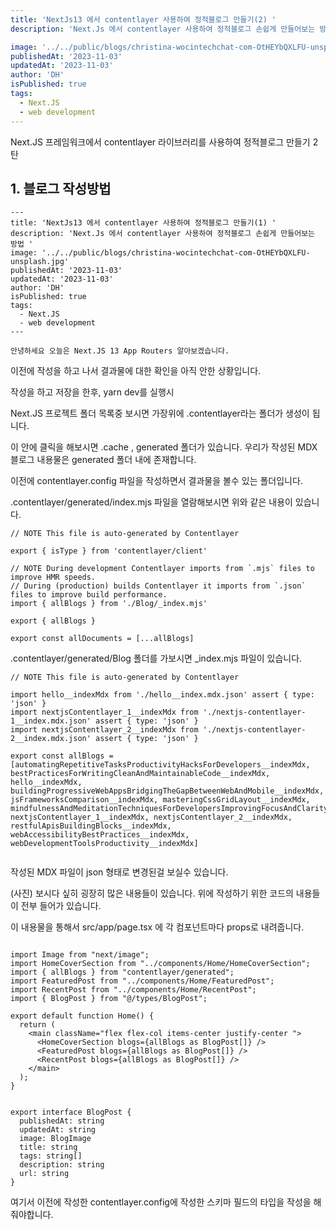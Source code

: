 ```yaml
---
title: 'NextJs13 에서 contentlayer 사용하여 정적블로그 만들기(2) '
description: 'Next.Js 에서 contentlayer 사용하여 정적블로그 손쉽게 만들어보는 방법 '

image: '../../public/blogs/christina-wocintechchat-com-OtHEYbQXLFU-unsplash.jpg'
publishedAt: '2023-11-03'
updatedAt: '2023-11-03'
author: 'DH'
isPublished: true
tags:
  - Next.JS
  - web development
---
```


Next.JS 프레임워크에서 contentlayer 라이브러리를 사용하여 정적블로그 만들기 2탄

## 1. 블로그 작성방법

```
---
title: 'NextJs13 에서 contentlayer 사용하여 정적블로그 만들기(1) '
description: 'Next.Js 에서 contentlayer 사용하여 정적블로그 손쉽게 만들어보는 방법 '
image: '../../public/blogs/christina-wocintechchat-com-OtHEYbQXLFU-unsplash.jpg'
publishedAt: '2023-11-03'
updatedAt: '2023-11-03'
author: 'DH'
isPublished: true
tags:
  - Next.JS
  - web development
---

안녕하세요 오늘은 Next.JS 13 App Routers 알아보겠습니다.

```

이전에 작성을 하고 나서 결과물에 대한 확인을 아직 안한 상황입니다.

작성을 하고 저장을 한후, yarn dev를 실행시

Next.JS 프로젝트 폴더 목록중 보시면 가장위에 .contentlayer라는 폴더가 생성이 됩니다.

이 안에 클릭을 해보시면 .cache , generated 폴더가 있습니다. 우리가 작성된 MDX 블로그 내용물은 generated 폴더 내에 존재합니다.

이전에 contentlayer.config 파일을 작성하면서 결과물을 볼수 있는 폴더입니다.

.contentlayer/generated/index.mjs 파일을 열람해보시면 위와 같은 내용이 있습니다.

```
// NOTE This file is auto-generated by Contentlayer

export { isType } from 'contentlayer/client'

// NOTE During development Contentlayer imports from `.mjs` files to improve HMR speeds.
// During (production) builds Contentlayer it imports from `.json` files to improve build performance.
import { allBlogs } from './Blog/_index.mjs'

export { allBlogs }

export const allDocuments = [...allBlogs]

```

.contentlayer/generated/Blog 폴더를 가보시면 \_index.mjs 파일이 있습니다.

```
// NOTE This file is auto-generated by Contentlayer

import hello__indexMdx from './hello__index.mdx.json' assert { type: 'json' }
import nextjsContentlayer_1__indexMdx from './nextjs-contentlayer-1__index.mdx.json' assert { type: 'json' }
import nextjsContentlayer_2__indexMdx from './nextjs-contentlayer-2__index.mdx.json' assert { type: 'json' }

export const allBlogs = [automatingRepetitiveTasksProductivityHacksForDevelopers__indexMdx, bestPracticesForWritingCleanAndMaintainableCode__indexMdx, hello__indexMdx, buildingProgressiveWebAppsBridgingTheGapBetweenWebAndMobile__indexMdx, jsFrameworksComparison__indexMdx, masteringCssGridLayout__indexMdx, mindfulnessAndMeditationTechniquesForDevelopersImprovingFocusAndClarity__indexMdx, nextjsContentlayer_1__indexMdx, nextjsContentlayer_2__indexMdx, restfulApisBuildingBlocks__indexMdx, webAccessibilityBestPractices__indexMdx, webDevelopmentToolsProductivity__indexMdx]


```

작성된 MDX 파일이 json 형태로 변경된걸 보실수 있습니다.

(사진)
보시다 싶히 굉장히 많은 내용들이 있습니다. 위에 작성하기 위한 코드의 내용들이 전부 들어가 있습니다.

이 내용물을 통해서 src/app/page.tsx 에 각 컴포넌트마다 props로 내려줍니다.

```

import Image from "next/image";
import HomeCoverSection from "../components/Home/HomeCoverSection";
import { allBlogs } from "contentlayer/generated";
import FeaturedPost from "../components/Home/FeaturedPost";
import RecentPost from "../components/Home/RecentPost";
import { BlogPost } from "@/types/BlogPost";

export default function Home() {
  return (
    <main className="flex flex-col items-center justify-center ">
      <HomeCoverSection blogs={allBlogs as BlogPost[]} />
      <FeaturedPost blogs={allBlogs as BlogPost[]} />
      <RecentPost blogs={allBlogs as BlogPost[]} />
    </main>
  );
}


export interface BlogPost {
  publishedAt: string
  updatedAt: string
  image: BlogImage
  title: string
  tags: string[]
  description: string
  url: string
}

```

여기서 이전에 작성한 contentlayer.config에 작성한 스키마 필드의 타입을 작성을 해줘야합니다.
